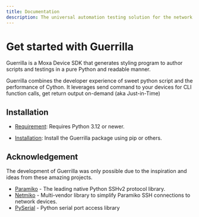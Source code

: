 ```yaml
---
title: Documentation
description: The universal automation testing solution for the network device
---
```


# Get started with Guerrilla

Guerrilla is a Moxa Device SDK that generates styling program to author scripts and testings in a pure Python and readable manner.

Guerrilla combines the developer experience of sweet python script and the performance of Cython. It leverages send command to  your devices for CLI function calls, get return output on-demand (aka Just-in-Time)


## Installation

- [Requirement](/docs/quick-start/requirement):
  Requires Python 3.12 or newer.

- [Installation](/docs/quick-start/installation):
  Install the Guerrilla package using pip or others.




## Acknowledgement

The development of Guerrilla was only possible due to the inspiration and ideas from these amazing projects.

- [Paramiko](https://github.com/paramiko/paramiko) - The leading native Python SSHv2 protocol library.
- [Netmiko](https://github.com/ktbyers/netmiko) - Multi-vendor library to simplify Paramiko SSH connections to network devices.
- [PySerial](https://github.com/pyserial/pyserial) - Python serial port access library